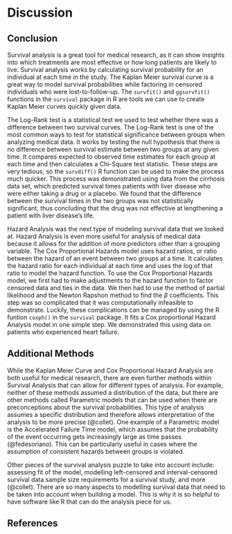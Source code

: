 # Discussion

## Conclusion

Survival analysis is a great tool for medical research, as it can show insights into which treatments are most effective or how long patients are likely to live. Survival analysis works by calculating survival probability for an individual at each time in the study. The Kaplan Meier survival curve is a great way to model survival probabilities while factoring in censored individuals who were lost-to-follow-up. The `survfit()` and `ggsurvfit()` functions in the `survival` package in R are tools we can use to create Kaplan Meier curves quickly given data. 

The Log-Rank test is a statistical test we used to test whether there was a difference between two survival curves. The Log-Rank test is one of the most common ways to test for statistical significance between groups when analyzing medical data. It works by testing the null hypothesis that there is no difference between survival estimate between two groups at any given time. It compares expected to observed time estimates for each group at each time and then calculates a Chi-Square test statistic. These steps are very tedious, so the `survdiff()` R function can be used to make the process much quicker. This process was demonstrated using data from the cirrhosis data set, which predicted survival times patients with liver disease who were either taking a drug or a placebo. We found that the difference between the survival times in the two groups was not statistically significant, thus concluding that the drug was not effective at lengthening a patient with liver disease's life. 

Hazard Analysis was the next type of modeling survival data that we looked at. Hazard Analysis is even more useful for analysis of medical data because it allows for the addition of more predictors other than a grouping variable. The Cox Proportional Hazards model uses hazard ratios, or ratio between the hazard of an event between two groups at a time. It calculates the hazard ratio for each individual at each time and uses the log of that ratio to model the hazard function. To use the Cox Proportional Hazards model, we first had to make adjustments to the hazard function to factor censored data and ties in the data. We then had to use the method of partial likelihood and the Newton Rapshon method to find the $\beta$ coefficients. This step was so complicated that it was computationally infeasible to demonstrate. Luckily, these complications can be managed by using the R funtion `coxph()` in the `survival` package. It fits a Cox proportional Hazard Analysis model in one simple step. We demonstrated this using data on patients who experienced heart failure. 

## Additional Methods

While the Kaplan Meier Curve and Cox Proportional Hazard Analysis are both useful for medical research, there are even further methods within Survival Analysis that can allow for different types of analysis. For example, neither of these methods assumed a distribution of the data, but there are other methods called Parametric models that can be used when there are preconceptions about the survival probabilities. This type of analysis assumes a specific distribution and therefore allows interpretation of the analysis to be more precise (@collet). One example of a Parametric model is the Accelerated Failure Time model, which assumes that the probability of the event occurring gets increasingly large as time passes (@fedesoriano). This can be particularly useful in cases where the assumption of consistent hazards between groups is violated. 

Other pieces of the survival analysis puzzle to take into account include: assessing fit of the model, modelling left-censored and interval-censored survival data sample size requirements for a survival study, and more (@collet). There are so many aspects to modelling survival data that need to be taken into account when building a model. This is why it is so helpful to have software like R that can do the analysis piece for us. 

## References